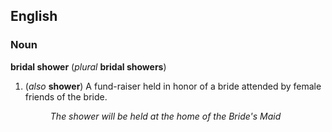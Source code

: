 ==English==
===Noun===
'''bridal shower''' (''plural'' '''bridal showers''')

#(''also'' '''shower''') A fund-raiser held in honor of a bride attended by female friends of the bride.
#:''The shower will be held at the home of the Bride's Maid''